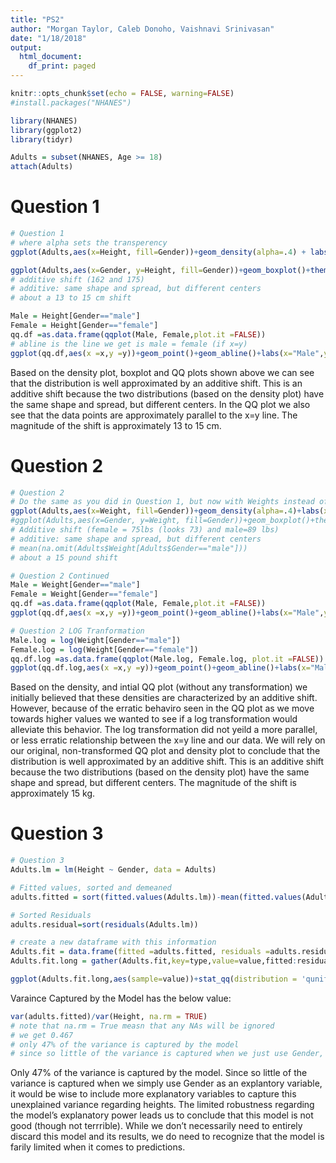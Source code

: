 ```yaml
---
title: "PS2"
author: "Morgan Taylor, Caleb Donoho, Vaishnavi Srinivasan"
date: "1/18/2018"
output:
  html_document:
    df_print: paged
---
```



```r
knitr::opts_chunk$set(echo = FALSE, warning=FALSE)
#install.packages("NHANES")
```


```r
library(NHANES)
library(ggplot2)
library(tidyr)
```

```r
Adults = subset(NHANES, Age >= 18)
attach(Adults)
```

# Question 1  
```r
# Question 1
# where alpha sets the transperency 
ggplot(Adults,aes(x=Height, fill=Gender))+geom_density(alpha=.4) + labs(x="Heights",y="density",title="Density Plot: Height by gender") + theme(panel.background = element_blank(),axis.line = element_line(colour = "black"))

ggplot(Adults,aes(x=Gender, y=Height, fill=Gender))+geom_boxplot()+theme(legend.position = "none",panel.background = element_blank(),axis.line = element_line(colour = "black")) +labs(title="Boxplot: Height by gender")
# additive shift (162 and 175)
# additive: same shape and spread, but different centers
# about a 13 to 15 cm shift
```

```r
Male = Height[Gender=="male"]
Female = Height[Gender=="female"]
qq.df =as.data.frame(qqplot(Male, Female,plot.it =FALSE))
# abline is the line we get is male = female (if x=y)
ggplot(qq.df,aes(x =x,y =y))+geom_point()+geom_abline()+labs(x="Male",y="Female",title="QQ Plot: Height by gender")+ theme(panel.background = element_blank(),axis.line = element_line(colour = "black"))
```
  
Based on the density plot, boxplot and QQ plots shown above we can see that the distribution is well approximated by an additive shift. This is an additive shift because the two distributions (based on the density plot) have the same shape and spread, but different centers. In the QQ plot we also see that the data points are approximately parallel to the x=y line. The magnitude of the shift is approximately 13 to 15 cm.  
  

# Question 2  
```r
# Question 2
# Do the same as you did in Question 1, but now with Weights instead of Heights
ggplot(Adults,aes(x=Weight, fill=Gender))+geom_density(alpha=.4)+labs(x="Weights",y="density",title="Density Plot: Weight by gender")+ theme(panel.background = element_blank(),axis.line = element_line(colour = "black"))
#ggplot(Adults,aes(x=Gender, y=Weight, fill=Gender))+geom_boxplot()+theme(legend.position = "none")+labs(title="Weight by gender")
# Additive shift (female = 75lbs (looks 73) and male=89 lbs)
# additive: same shape and spread, but different centers
# mean(na.omit(Adults$Weight[Adults$Gender=="male"]))
# about a 15 pound shift
```

```r
# Question 2 Continued
Male = Weight[Gender=="male"]
Female = Weight[Gender=="female"]
qq.df =as.data.frame(qqplot(Male, Female,plot.it =FALSE))
ggplot(qq.df,aes(x =x,y =y))+geom_point()+geom_abline()+labs(x="Male",y="Female",title="QQ Plot: Weight by gender")+ theme(panel.background = element_blank(),axis.line = element_line(colour = "black"))
```

```r
# Question 2 LOG Tranformation
Male.log = log(Weight[Gender=="male"])
Female.log = log(Weight[Gender=="female"])
qq.df.log =as.data.frame(qqplot(Male.log, Female.log, plot.it =FALSE))
ggplot(qq.df.log,aes(x =x,y =y))+geom_point()+geom_abline()+labs(x="Male",y="Female",title="Log Transformed QQ Plot: Weight by gender")+ theme(panel.background = element_blank(),axis.line = element_line(colour = "black"))
```
  
  Based on the density, and intial QQ plot (without any transformation) we initially believed that these densities are characterized by an additive shift. However, because of the erratic behaviro seen in the QQ plot as we move towards higher values we wanted to see if a log transformation would alleviate this behavior. The log transformation did not yeild a more parallel, or less erratic relationship between the x=y line and our data. We will rely on our original, non-transformed QQ plot and density plot to conclude that the distribution is well approximated by an additive shift. This is an additive shift because the two distributions (based on the density plot) have the same shape and spread, but different centers. The magnitude of the shift is approximately 15 kg.  
  


# Question 3  
```r
# Question 3
Adults.lm = lm(Height ~ Gender, data = Adults)

# Fitted values, sorted and demeaned
adults.fitted = sort(fitted.values(Adults.lm))-mean(fitted.values(Adults.lm))

# Sorted Residuals
adults.residual=sort(residuals(Adults.lm))

# create a new dataframe with this information
Adults.fit = data.frame(fitted =adults.fitted, residuals =adults.residual)
Adults.fit.long = gather(Adults.fit,key=type,value=value,fitted:residuals)

ggplot(Adults.fit.long,aes(sample=value))+stat_qq(distribution = 'qunif')+facet_grid(~type)+xlab("Quantiles of the Standard Uniform Distribution")+ylab("Values from the Model (cm)") + ggtitle("Residual-Fit Spread Plot for model predicting height from gender")
```

Varaince Captured by the Model has the below value:
```r
var(adults.fitted)/var(Height, na.rm = TRUE)
# note that na.rm = True measn that any NAs will be ignored
# we get 0.467
# only 47% of the variance is captured by the model
# since so little of the variance is captured when we just use Gender, it would be wise to include more variables when predicting height. 
```

Only 47% of the variance is captured by the model. Since so little of the variance is captured when we simply use Gender as an explantory variable, it would be wise to include more explanatory variables to capture this unexplained variance regarding heights. The limited robustness regarding the model's explanatory power leads us to conclude that this model is not good (though not terrrible). While we don't necessarily need to entirely discard this model and its results, we do need to recognize that the model is farily limited when it comes to predictions.  

